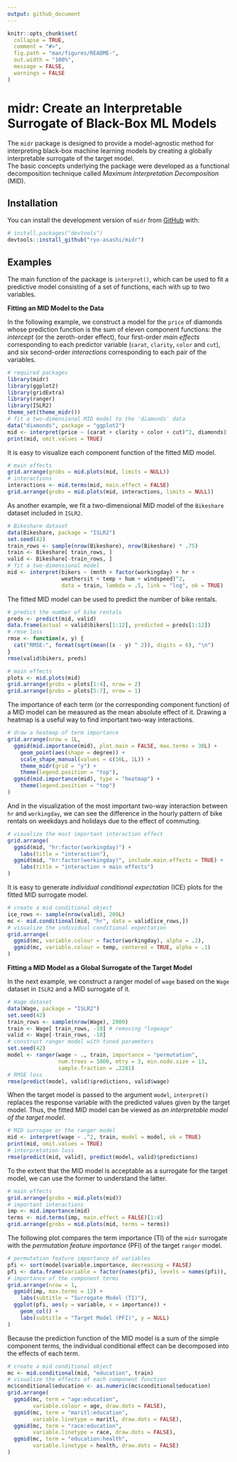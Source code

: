 ```yaml
---
output: github_document
---
```


<!-- README.md is generated from README.Rmd. Please edit that file -->

```r
knitr::opts_chunk$set(
  collapse = TRUE,
  comment = "#>",
  fig.path = "man/figures/README-",
  out.width = "100%",
  message = FALSE,
  warnings = FALSE
)
```

# midr: Create an Interpretable Surrogate of Black-Box ML Models

<!-- badges: start -->

<!-- badges: end -->

The `midr` package is designed to provide a model-agnostic method for interpreting black-box machine learning models by creating a globally interpretable surrogate of the target model.\
The basic concepts underlying the package were developed as a functional decomposition technique called *Maximum Interpretation Decomposition* (MID).

## Installation

You can install the development version of `midr` from [GitHub](https://github.com/) with:

``` r
# install.packages("devtools")
devtools::install_github("ryo-asashi/midr")
```

## Examples

The main function of the package is `interpret()`, which can be used to fit a predictive model consisting of a set of functions, each with up to two variables.

**Fitting an MID Model to the Data**

In the following example, we construct a model for the `price` of diamonds whose prediction function is the sum of eleven component functions: the *intercept* (or the zeroth-order effect), four first-order *main effects* corresponding to each predictor variable (`carat`, `clarity`, `color` and `cut`), and six second-order *interactions* corresponding to each pair of the variables.

```r
# required packages
library(midr)
library(ggplot2)
library(gridExtra)
library(ranger)
library(ISLR2)
theme_set(theme_midr())
# fit a two-dimensional MID model to the 'diamonds' data
data("diamonds", package = "ggplot2")
mid <- interpret(price ~ (carat + clarity + color + cut)^2, diamonds)
print(mid, omit.values = TRUE)
```

It is easy to visualize each component function of the fitted MID model.

```r
# main effects
grid.arrange(grobs = mid.plots(mid, limits = NULL))
# interactions
interactions <- mid.terms(mid, main.effect = FALSE)
grid.arrange(grobs = mid.plots(mid, interactions, limits = NULL))
```

As another example, we fit a two-dimensional MID model of the `Bikeshare` dataset included in `ISLR2`.

```r
# Bikeshare dataset
data(Bikeshare, package = "ISLR2")
set.seed(42)
train_rows <- sample(nrow(Bikeshare), nrow(Bikeshare) * .75)
train <- Bikeshare[ train_rows, ]
valid <- Bikeshare[-train_rows, ]
# fit a two-dimensional model
mid <- interpret(bikers ~ (mnth + factor(workingday) + hr +
                 weathersit + temp + hum + windspeed)^2,
                 data = train, lambda = .5, link = "log", ok = TRUE)
```

The fitted MID model can be used to predict the number of bike rentals.

```r
# predict the number of bike rentals
preds <- predict(mid, valid)
data.frame(actual = valid$bikers[1:12], predicted = preds[1:12])
# rmse loss
rmse <- function(x, y) {
  cat("RMSE:", format(sqrt(mean((x - y) ^ 2)), digits = 6), "\n")
}
rmse(valid$bikers, preds)
```

```r
# main effects
plots <- mid.plots(mid)
grid.arrange(grobs = plots[1:4], nrow = 2)
grid.arrange(grobs = plots[5:7], nrow = 1)
```

The importance of each term (or the corresponding component function) of a MID model can be measured as the mean absolute effect of it. Drawing a heatmap is a useful way to find important two-way interactions.

```r
# draw a heatmap of term importance
grid.arrange(nrow = 1L,
  ggmid(mid.importance(mid), plot.main = FALSE, max.terms = 30L) +
    geom_point(aes(shape = degree)) +
    scale_shape_manual(values = c(16L, 1L)) +
    theme_midr(grid = "y") +
    theme(legend.position = "top"),
  ggmid(mid.importance(mid), type = "heatmap") +
    theme(legend.position = "top")
)
```

And in the visualization of the most important two-way interaction between `hr` and `workingday`, we can see the difference in the hourly pattern of bike rentals on weekdays and holidays due to the effect of commuting.

```r
# visualize the most important interaction effect
grid.arrange(
  ggmid(mid, "hr:factor(workingday)") +
    labs(title = "interaction"),
  ggmid(mid, "hr:factor(workingday)", include.main.effects = TRUE) +
    labs(title = "interaction + main effects")
)
```

It is easy to generate *individual conditional expectation* (ICE) plots for the fitted MID surrogate model.

```r
# create a mid conditional object
ice_rows <- sample(nrow(valid), 200L)
mc <- mid.conditional(mid, "hr", data = valid[ice_rows,])
# visualize the individual conditional expectation
grid.arrange(
  ggmid(mc, variable.colour = factor(workingday), alpha = .2),
  ggmid(mc, variable.colour = temp, centered = TRUE, alpha = .1)
)
```

**Fitting a MID Model as a Global Surrogate of the Target Model**

In the next example, we construct a ranger model of `wage` based on the `Wage` dataset in `ISLR2` and a MID surrogate of it.

```r
# Wage dataset
data(Wage, package = "ISLR2")
set.seed(42)
train_rows <- sample(nrow(Wage), 2000)
train <- Wage[ train_rows, -10] # removing "logwage"
valid <- Wage[-train_rows, -10]
# construct ranger model with tuned parameters
set.seed(42)
model <- ranger(wage ~ ., train, importance = "permutation",
                num.trees = 1000, mtry = 3, min.node.size = 13,
                sample.fraction = .2281)
# RMSE loss
rmse(predict(model, valid)$predictions, valid$wage)
```

When the target model is passed to the argument `model`, `interpret()` replaces the response variable with the predicted values given by the target model. Thus, the fitted MID model can be viewed as *an interpretable model of the target model*.

```r
# MID surrogae or the ranger model
mid <- interpret(wage ~ .^2, train, model = model, ok = TRUE)
print(mid, omit.values = TRUE)
# interpretation loss
rmse(predict(mid, valid), predict(model, valid)$predictions)
```

To the extent that the MID model is acceptable as a surrogate for the target model, we can use the former to understand the latter.

```r
# main effects
grid.arrange(grobs = mid.plots(mid))
# important interactions
imp <- mid.importance(mid)
terms <- mid.terms(imp, main.effect = FALSE)[1:4]
grid.arrange(grobs = mid.plots(mid, terms = terms))
```

The following plot compares the term importance (TI) of the `midr` surrogate with the *permutation feature importance* (PFI) of the target `ranger` model.

```r
# permutation feature importance of variables
pfi <- sort(model$variable.importance, decreasing = FALSE)
pfi <- data.frame(variable = factor(names(pfi), levels = names(pfi)),                   importance = pfi)
# importance of the component terms
grid.arrange(nrow = 1,
  ggmid(imp, max.terms = 12) +
    labs(subtitle = "Surrogate Model (TI)"),
  ggplot(pfi, aes(y = variable, x = importance)) +
    geom_col() +
    labs(subtitle = "Target Model (PFI)", y = NULL)
)
```

Because the prediction function of the MID model is a sum of the simple component terms, the individual conditional effect can be decomposed into the effects of each term.

```r
# create a mid conditional object
mc <- mid.conditional(mid, "education", train)
# visualize the effects of each component function
mc$conditional$education <- as.numeric(mc$conditional$education)
grid.arrange(
  ggmid(mc, term = "age:education",
        variable.colour = age, draw.dots = FALSE),
  ggmid(mc, term = "maritl:education",
        variable.linetype = maritl, draw.dots = FALSE),
  ggmid(mc, term = "race:education",
        variable.linetype = race, draw.dots = FALSE),
  ggmid(mc, term = "education:health",
        variable.linetype = health, draw.dots = FALSE)
)
```
